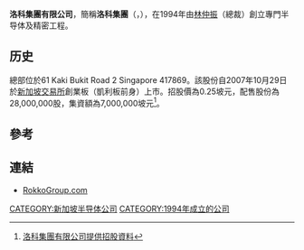 '''洛科集團有限公司'''，簡稱'''洛科集團'''（'''{{lang-en|Rokko Holdings Ltd}}'''，{{sgx|5LU}}），在1994年由[[林仲振|林仲振]]（總裁）創立專門半导体及精密工程。

==历史==
總部位於61 Kaki Bukit Road 2 Singapore 417869。該股份自2007年10月29日於[[新加坡交易所|新加坡交易所]]創業板（凱利板前身）上市。招股價為0.25坡元，配售股份為28,000,000股，集資額為7,000,000坡元<ref>[http://info.sgx.com/webipo.nsf/IPOAttachmentsName/ROKKO%20HOLDINGS%20LTD./$File/Rokko%20(clean).pdf 洛科集團有限公司提供招股資料]{{Dead link|date=2018年6月 |bot=InternetArchiveBot |fix-attempted=no }}</ref>。

==參考==
{{reflist}}

==連結==
*[http://www.rokkogroup.com RokkoGroup.com] {{Wayback|url=http://www.rokkogroup.com/ |date=20210308011930 }}

[[CATEGORY:新加坡半导体公司|CATEGORY:新加坡半导体公司]]
[[CATEGORY:1994年成立的公司|CATEGORY:1994年成立的公司]]
